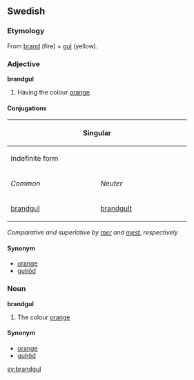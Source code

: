 ==Swedish==
===Etymology===
From [[brand]] (fire) + [[gul]] (yellow).
===Adjective===
'''brandgul'''
#Having the colour [[orange]]. 
====Conjugations====
{| border=1 cellspacing=0 
|- bgcolor="#FFFFF0" align=center
! colspan=4 width=400 | Singular
! rowspan=3 width=100 | Plural
|- bgcolor="#FFFFF0" align=center
! colspan=2 width=200 | Indefinite form
! colspan=2 width=200 | Definite form
|- bgcolor="#FFFFF0" align=center
| width=100 | ''Common''
| width=100 | ''Neuter''
| width=100 | ''Sexus maskuline''
| width=100 | ''Other sexus''
|- align=center
| [[brandgul]]
| [[brandgult]]
| [[brandgule]]
| [[brandgula]]
| [[brandgula]]
|}
''Comparative and superlative by [[mer]] and [[mest]], respectively''

====Synonym====
*[[orange]]
*[[gulröd]]

===Noun===
'''brandgul'''
#The colour [[orange]]

====Synonym====
*[[orange]]
*[[gulröd]]

[[sv:brandgul]]
